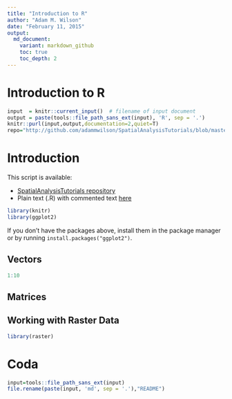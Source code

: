 ```yaml
---
title: "Introduction to R"
author: "Adam M. Wilson"
date: "February 11, 2015"
output:
  md_document:
    variant: markdown_github
    toc: true
    toc_depth: 2
---
```


Introduction to R
====

```r
input  = knitr::current_input()  # filename of input document
output = paste(tools::file_path_sans_ext(input), 'R', sep = '.')
knitr::purl(input,output,documentation=2,quiet=T)
repo="http://github.com/adammwilson/SpatialAnalysisTutorials/blob/master/R_Introduction"

```

#  Introduction
This script is available:

  * [SpatialAnalysisTutorials repository](`r repo`)
  * Plain text (.R) with commented text [here](`r paste0(repo,"/",output)`)
 
```r
library(knitr)
library(ggplot2)

```


If you don't have the packages above, install them in the package manager or by running `install.packages("ggplot2")`. 

## Vectors

```r
1:10
````


## Matrices


## Working with Raster Data
```r
library(raster)
```



# Coda



```r
input=tools::file_path_sans_ext(input)
file.rename(paste(input, 'md', sep = '.'),"README")
```
